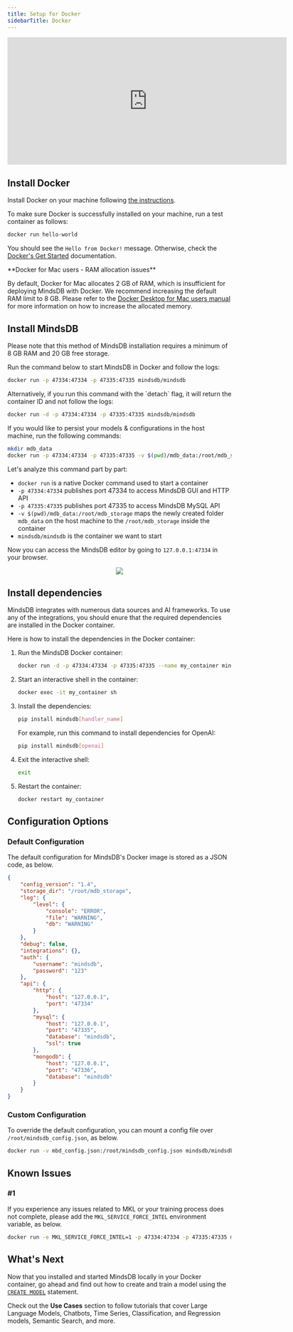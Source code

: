 ```yaml
---
title: Setup for Docker
sidebarTitle: Docker
---
```


<iframe
    className="w-full h-96"
    width="628"
    height="286"
    src="https://www.youtube.com/embed/Bmuavy0MelQ"
    title="Deploy MindsDB using Docker"
    frameBorder="0"
    allow="accelerometer; autoplay; clipboard-write; encrypted-media; gyroscope; picture-in-picture"
    allowFullScreen
></iframe>

## Install Docker

Install Docker on your machine following [the instructions](https://docs.docker.com/install).

To make sure Docker is successfully installed on your machine, run a test container as follows:

```bash
docker run hello-world
```

You should see the `Hello from Docker!` message. Otherwise, check the [Docker's Get Started](https://www.docker.com/get-started) documentation.

<Warning>
**Docker for Mac users - RAM allocation issues**

By default, Docker for Mac allocates 2 GB of RAM, which is insufficient for deploying MindsDB with Docker. We recommend increasing the default RAM limit to 8 GB. Please refer to the [Docker Desktop for Mac users manual](https://docs.docker.com/desktop/mac/#resources) for more information on how to increase the allocated memory.
</Warning>

## Install MindsDB

<Tip>
Please note that this method of MindsDB installation requires a minimum of 8 GB RAM and 20 GB free storage.
</Tip>

Run the command below to start MindsDB in Docker and follow the logs:

```bash
docker run -p 47334:47334 -p 47335:47335 mindsdb/mindsdb
```

<Info>
Alternatively, if you run this command with the `detach` flag, it will return the container ID and not follow the logs:

```bash
docker run -d -p 47334:47334 -p 47335:47335 mindsdb/mindsdb
```
</Info>

<Tip>
If you would like to persist your models & configurations in the host machine, run the following commands:

```bash
mkdir mdb_data
docker run -p 47334:47334 -p 47335:47335 -v $(pwd)/mdb_data:/root/mdb_storage mindsdb/mindsdb
```

Let's analyze this command part by part:

-   `docker run` is a native Docker command used to start a container
-   `-p 47334:47334` publishes port 47334 to access MindsDB GUI and HTTP API
-   `-p 47335:47335` publishes port 47335 to access MindsDB MySQL API
-   `-v $(pwd)/mdb_data:/root/mdb_storage` maps the newly created folder `mdb_data` on the host machine to the `/root/mdb_storage` inside the container
-   `mindsdb/mindsdb` is the container we want to start
</Tip>

Now you can access the MindsDB editor by going to `127.0.0.1:47334` in your browser.

<p align="center">
  <img src="/assets/mindsdb-local-editor.png" />
</p>

## Install dependencies

MindsDB integrates with numerous data sources and AI frameworks. To use any of the integrations, you should enure that the required dependencies are installed in the Docker container.

Here is how to install the dependencies in the Docker container:

1. Run the MindsDB Docker container:
    ```bash
    docker run -d -p 47334:47334 -p 47335:47335 --name my_container mindsdb/mindsdb
    ```

2. Start an interactive shell in the container:
    ```bash
    docker exec -it my_container sh
    ```

3. Install the dependencies:
    ```bash
    pip install mindsdb[handler_name]
    ```
    For example, run this command to install dependencies for OpenAI:
    ```bash
    pip install mindsdb[openai]
    ```

4. Exit the interactive shell:
    ```bash
    exit
    ```

5. Restart the container:
    ```bash
    docker restart my_container
    ```

## Configuration Options

### Default Configuration

The default configuration for MindsDB's Docker image is stored as a JSON code, as below.

```json
{
    "config_version": "1.4",
    "storage_dir": "/root/mdb_storage",
    "log": {
        "level": {
            "console": "ERROR",
            "file": "WARNING",
            "db": "WARNING"
        }
    },
    "debug": false,
    "integrations": {},
    "auth": {
        "username": "mindsdb",
        "password": "123"
    },
    "api": {
        "http": {
            "host": "127.0.0.1",
            "port": "47334"
        },
        "mysql": {
            "host": "127.0.0.1",
            "port": "47335",
            "database": "mindsdb",
            "ssl": true
        },
        "mongodb": {
            "host": "127.0.0.1",
            "port": "47336",
            "database": "mindsdb"
        }
    }
}
```

### Custom Configuration

To override the default configuration, you can mount a config file over `/root/mindsdb_config.json`, as below.

```bash
docker run -v mbd_config.json:/root/mindsdb_config.json mindsdb/mindsdb
```

## Known Issues

### #1

If you experience any issues related to MKL or your training process does not complete, please add the `MKL_SERVICE_FORCE_INTEL` environment variable, as below.

```bash
docker run -e MKL_SERVICE_FORCE_INTEL=1 -p 47334:47334 -p 47335:47335 mindsdb/mindsdb
```

## What's Next

Now that you installed and started MindsDB locally in your Docker container, go ahead and find out how to create and train a model using the [`CREATE MODEL`](/sql/create/model) statement.

Check out the **Use Cases** section to follow tutorials that cover Large Language Models, Chatbots, Time Series, Classification, and Regression models, Semantic Search, and more.
